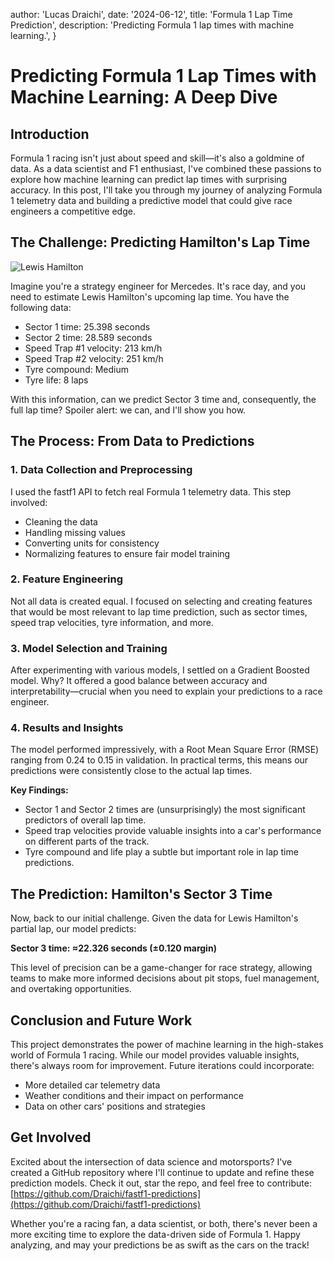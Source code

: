 
  author: 'Lucas Draichi',
  date: '2024-06-12',
  title: 'Formula 1 Lap Time Prediction',
  description: 'Predicting Formula 1 lap times with machine learning.',
}


# Predicting Formula 1 Lap Times with Machine Learning: A Deep Dive

## Introduction

Formula 1 racing isn't just about speed and skill—it's also a goldmine of data. As a data scientist and F1 enthusiast, I've combined these passions to explore how machine learning can predict lap times with surprising accuracy. In this post, I'll take you through my journey of analyzing Formula 1 telemetry data and building a predictive model that could give race engineers a competitive edge.

## The Challenge: Predicting Hamilton's Lap Time

![Lewis Hamilton](/articles/formula-1-time-prediction/hamilton-time.png)

Imagine you're a strategy engineer for Mercedes. It's race day, and you need to estimate Lewis Hamilton's upcoming lap time. You have the following data:

- Sector 1 time: 25.398 seconds
- Sector 2 time: 28.589 seconds
- Speed Trap #1 velocity: 213 km/h
- Speed Trap #2 velocity: 251 km/h
- Tyre compound: Medium
- Tyre life: 8 laps

With this information, can we predict Sector 3 time and, consequently, the full lap time? Spoiler alert: we can, and I'll show you how.

## The Process: From Data to Predictions

### 1. Data Collection and Preprocessing

I used the fastf1 API to fetch real Formula 1 telemetry data. This step involved:

- Cleaning the data
- Handling missing values
- Converting units for consistency
- Normalizing features to ensure fair model training

### 2. Feature Engineering

Not all data is created equal. I focused on selecting and creating features that would be most relevant to lap time prediction, such as sector times, speed trap velocities, tyre information, and more.

### 3. Model Selection and Training

After experimenting with various models, I settled on a Gradient Boosted model. Why? It offered a good balance between accuracy and interpretability—crucial when you need to explain your predictions to a race engineer.

### 4. Results and Insights

The model performed impressively, with a Root Mean Square Error (RMSE) ranging from 0.24 to 0.15 in validation. In practical terms, this means our predictions were consistently close to the actual lap times.

**Key Findings:**

- Sector 1 and Sector 2 times are (unsurprisingly) the most significant predictors of overall lap time.
- Speed trap velocities provide valuable insights into a car's performance on different parts of the track.
- Tyre compound and life play a subtle but important role in lap time predictions.

## The Prediction: Hamilton's Sector 3 Time

Now, back to our initial challenge. Given the data for Lewis Hamilton's partial lap, our model predicts:

**Sector 3 time: ≈22.326 seconds (±0.120 margin)**

This level of precision can be a game-changer for race strategy, allowing teams to make more informed decisions about pit stops, fuel management, and overtaking opportunities.

## Conclusion and Future Work

This project demonstrates the power of machine learning in the high-stakes world of Formula 1 racing. While our model provides valuable insights, there's always room for improvement. Future iterations could incorporate:

- More detailed car telemetry data
- Weather conditions and their impact on performance
- Data on other cars' positions and strategies

## Get Involved

Excited about the intersection of data science and motorsports? I've created a GitHub repository where I'll continue to update and refine these prediction models. Check it out, star the repo, and feel free to contribute: [https://github.com/Draichi/fastf1-predictions](https://github.com/Draichi/fastf1-predictions)

Whether you're a racing fan, a data scientist, or both, there's never been a more exciting time to explore the data-driven side of Formula 1. Happy analyzing, and may your predictions be as swift as the cars on the track!
